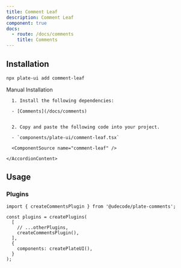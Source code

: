 ```yaml
---
title: Comment Leaf
description: Comment Leaf
component: true
docs:
  - route: /docs/comments
    title: Comments
---
```


<ComponentPreview name="playground-demo" id="comment" />

## Installation

```bash
npx plate-ui add comment-leaf
```

<Accordion type="single" collapsible>
  <AccordionItem value="manual-installation">
    <AccordionTrigger>Manual Installation</AccordionTrigger>
    <AccordionContent>

      1. Install the following dependencies:

      - [Comments](/docs/comments)


      2. Copy and paste the following code into your project.

      - `components/plate-ui/comment-leaf.tsx`

      <ComponentSource name="comment-leaf" />

    </AccordionContent>

  </AccordionItem>
</Accordion>

## Usage

### Plugins

```tsx
import { createCommentsPlugin } from '@udecode/plate-comments';

const plugins = createPlugins(
  [
    // ...otherPlugins,
    createCommentsPlugin(),
  ],
  {
    components: createPlateUI(),
  }
);
```
